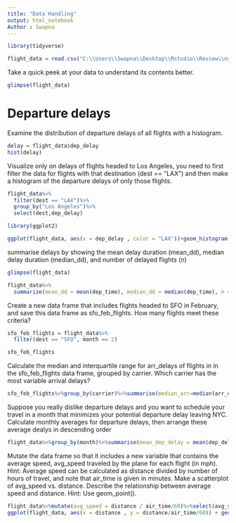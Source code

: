 ---
title: "Data Handling"
output: html_notebook
Author : Swapna
---


```{r}
library(tidyverse)
```

```{r}
flight_data = read.csv("C:\\Users\\Swapna\\Desktop\\Rstudio\\Review\\nycflights.csv")
```

Take a quick peek at your data to understand its contents better.


```{r}
glimpse(flight_data)
```
# Departure delays

Examine the distribution of departure delays of all flights with a histogram.

```{r}
delay = flight_data$dep_delay
hist(delay)
```
Visualize only on delays of flights headed to Los Angeles, you need to first filter the data for flights with that destination (dest == "LAX") and then make a histogram of the departure delays of only those flights.

```{r}
flight_data%>%
  filter(dest == "LAX")%>%
  group_by("Los Angeles")%>%
  select(dest,dep_delay)
```


```{r}
library(ggplot2)

```


```{r}
ggplot(flight_data, aes(x = dep_delay , color = "LAX"))+geom_histogram()
```
summarise delays by showing the mean delay duration (mean_dd), median delay duration (median_dd), and number of delayed flights (n)

```{r}
glimpse(flight_data)
```


```{r}
flight_data%>%
  summarize(mean_dd = mean(dep_time), median_dd = median(dep_time), n = n())
```

Create a new data frame that includes flights headed to SFO in February, and save this data frame as sfo_feb_flights. How many flights meet these criteria?

```{r}
sfo_feb_flights = flight_data%>%
  filter(dest == "SFO", month == 2)
```

```{r}
sfo_feb_flights
```

Calculate the median and interquartile range for arr_delays of flights in in the sfo_feb_flights data frame, grouped by carrier. Which carrier has the most variable arrival delays?
```{r}
sfo_feb_flights%>%group_by(carrier)%>%summarise(median_arr=median(arr_delay), iqr=IQR(arr_delay))

```

Suppose you really dislike departure delays and you want to schedule your travel in a month that minimizes your potential departure delay leaving NYC. Calculate monthly averages for departure delays, then arrange these average dealys in descending order

```{r}
flight_data%>%group_by(month)%>%summarise(mean_dep_delay = mean(dep_delay))%>%arrange(desc(mean_dep_delay))
```

Mutate the data frame so that it includes a new variable that contains the average speed, avg_speed traveled by the plane for each flight (in mph). Hint: Average speed can be calculated as distance divided by number of hours of travel, and note that air_time is given in minutes.
Make a scatterplot of avg_speed vs. distance. Describe the relationship between average speed and distance. Hint: Use geom_point().


```{r}
flight_data%>%mutate(avg_speed = distance / air_time/60)%>%select(avg_speed,flight)
ggplot(flight_data, aes(x = distance , y = distance/air_time/60)) + geom_point()


```


```{r}
```






















